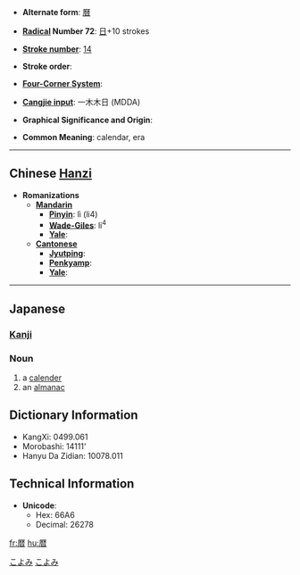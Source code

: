 * '''Alternate form''': [[曆]]

* '''[[Wiktionary:Chinese radical index| Radical]] Number 72''': [[Wiktionary:Chinese radical index 日|日]]+10 strokes

* '''[[Wiktionary:Chinese total strokes index|Stroke number]]''': [[Wiktionary:Chinese total strokes index 14|14]]

* '''Stroke order''': 

* '''[[Wiktionary:Chinese four corner index|Four-Corner System]]''': 

* '''[[Wiktionary:Chinese Cangjie index|Cangjie input]]''': 一木木日 (MDDA)

* '''Graphical Significance and Origin''': 

* '''Common Meaning''': calendar, era

----

== Chinese [[Hanzi]] ==

* '''Romanizations'''
** '''[[Mandarin]]'''
*** '''[[Pinyin]]''': lì (li4)
*** '''[[Wade-Giles]]''': li<sup>4</sup>
*** '''[[Yale]]''': 
** '''[[Cantonese]]'''
*** '''[[Jyutping]]''':
*** '''[[Penkyamp]]''': 
*** '''[[Yale]]''': 


----

== Japanese ==
[[Category:1000_Japanese_basic_words|こよみ]]
[[Category:Japanese language|こよみ]]
=== [[Kanji]] ===
{{kanji|
|[[れき]] (reki)
|[[こよみ]] (koyomi)
}}

=== Noun ===
{{janoun|こよみ|koyomi}}
#a [[calender]]
#an [[almanac]]

== Dictionary Information ==

* KangXi: 0499.061
* Morobashi: 14111'
* Hanyu Da Zidian: 10078.011

== Technical Information ==

* '''Unicode''':
** Hex: 66A6
** Decimal: 26278

[[fr:暦]]
[[hu:暦]]